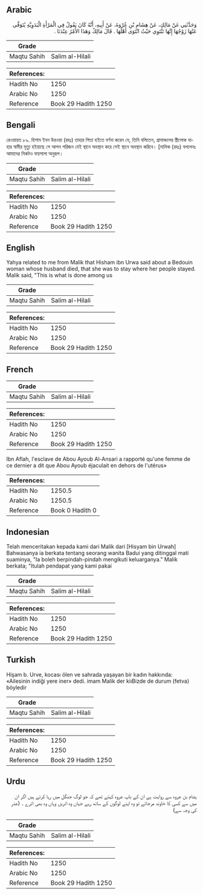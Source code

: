 ## Arabic


<div dir="rtl" lang="ar" style={{fontSize:'larger',backgroundColor:'#f8f9fa',padding:20}}>
وَحَدَّثَنِي عَنْ مَالِكٍ، عَنْ هِشَامِ بْنِ عُرْوَةَ، عَنْ أَبِيهِ، أَنَّهُ كَانَ يَقُولُ فِي الْمَرْأَةِ الْبَدَوِيَّةِ يُتَوَفَّى عَنْهَا زَوْجُهَا إِنَّهَا تَنْتَوِي حَيْثُ انْتَوَى أَهْلُهَا ‏.‏ قَالَ مَالِكٌ وَهَذَا الأَمْرُ عِنْدَنَا ‏.‏
</div>
<div style={{backgroundColor:'#f8f9fa',padding:20, marginBottom: 10}}><table> <thead> <tr> <th>Grade</th> <th></th> </tr> </thead> <tbody> <tr><td>Maqtu Sahih</td><td>Salim al-Hilali</td></tr></tbody></table><table> <thead> <tr> <th>References:</th> <th></th> </tr> </thead> <tbody><tr><td>Hadith No</td><td>1250</td></tr><tr><td>Arabic No</td><td>1250</td></tr><tr><td>Reference</td><td>Book 29 Hadith 1250</td></tr></tbody></table></div>

## Bengali


<div dir="ltr" lang="bn" style={{fontSize:'larger',backgroundColor:'#f8f9fa',padding:20}}>
রেওয়ায়ত ৮৯. হিশাম ইবন উরওয়া (রহঃ) তাহার পিতা হইতে বর্ণনা করেন যে, তিনি বলিতেন, গ্রামাঞ্চলের স্ত্রীলোক যাহার স্বামীর মৃত্যু হইয়াছে সে আপন পরিজন যেই স্থানে অবস্থান করে সেই স্থানে অবস্থান করিবে। [মালিক (রহঃ) বললেনঃ আমাদের নিকটও ফয়সালা অনুরূপ।
</div>
<div style={{backgroundColor:'#f8f9fa',padding:20, marginBottom: 10}}><table> <thead> <tr> <th>Grade</th> <th></th> </tr> </thead> <tbody> <tr><td>Maqtu Sahih</td><td>Salim al-Hilali</td></tr></tbody></table><table> <thead> <tr> <th>References:</th> <th></th> </tr> </thead> <tbody><tr><td>Hadith No</td><td>1250</td></tr><tr><td>Arabic No</td><td>1250</td></tr><tr><td>Reference</td><td>Book 29 Hadith 1250</td></tr></tbody></table></div>

## English


<div dir="ltr" lang="en" style={{fontSize:'larger',backgroundColor:'#f8f9fa',padding:20}}>
Yahya related to me from Malik that Hisham ibn Urwa said about a Bedouin woman whose husband died, that she was to stay where her people stayed. Malik said, "This is what is done among us
</div>
<div style={{backgroundColor:'#f8f9fa',padding:20, marginBottom: 10}}><table> <thead> <tr> <th>Grade</th> <th></th> </tr> </thead> <tbody> <tr><td>Maqtu Sahih</td><td>Salim al-Hilali</td></tr></tbody></table><table> <thead> <tr> <th>References:</th> <th></th> </tr> </thead> <tbody><tr><td>Hadith No</td><td>1250</td></tr><tr><td>Arabic No</td><td>1250</td></tr><tr><td>Reference</td><td>Book 29 Hadith 1250</td></tr></tbody></table></div>

## French


<div dir="ltr" lang="fr" style={{fontSize:'larger',backgroundColor:'#f8f9fa',padding:20}}>

</div>
<div style={{backgroundColor:'#f8f9fa',padding:20, marginBottom: 10}}><table> <thead> <tr> <th>Grade</th> <th></th> </tr> </thead> <tbody> <tr><td>Maqtu Sahih</td><td>Salim al-Hilali</td></tr></tbody></table><table> <thead> <tr> <th>References:</th> <th></th> </tr> </thead> <tbody><tr><td>Hadith No</td><td>1250</td></tr><tr><td>Arabic No</td><td>1250</td></tr><tr><td>Reference</td><td>Book 29 Hadith 1250</td></tr></tbody></table></div>


<div dir="ltr" lang="fr" style={{fontSize:'larger',backgroundColor:'#f8f9fa',padding:20}}>
Ibn Aflah, l'esclave de Abou Ayoub Al-Ansari a rapporté qu'une femme de ce dernier a dit que Abou Ayoub éjaculait en dehors de l'utérus»
</div>
<div style={{backgroundColor:'#f8f9fa',padding:20, marginBottom: 10}}><table> <thead> <tr> <th>References:</th> <th></th> </tr> </thead> <tbody><tr><td>Hadith No</td><td>1250.5</td></tr><tr><td>Arabic No</td><td>1250.5</td></tr><tr><td>Reference</td><td>Book 0 Hadith 0</td></tr></tbody></table></div>

## Indonesian


<div dir="ltr" lang="id" style={{fontSize:'larger',backgroundColor:'#f8f9fa',padding:20}}>
Telah menceritakan kepada kami dari Malik dari [Hisyam bin Urwah] Bahwasanya ia berkata tentang seorang wanita Badui yang ditinggal mati suaminya, "Ia boleh berpindah-pindah mengikuti keluarganya." Malik berkata; "Itulah pendapat yang kami pakai
</div>
<div style={{backgroundColor:'#f8f9fa',padding:20, marginBottom: 10}}><table> <thead> <tr> <th>Grade</th> <th></th> </tr> </thead> <tbody> <tr><td>Maqtu Sahih</td><td>Salim al-Hilali</td></tr></tbody></table><table> <thead> <tr> <th>References:</th> <th></th> </tr> </thead> <tbody><tr><td>Hadith No</td><td>1250</td></tr><tr><td>Arabic No</td><td>1250</td></tr><tr><td>Reference</td><td>Book 29 Hadith 1250</td></tr></tbody></table></div>

## Turkish


<div dir="ltr" lang="tr" style={{fontSize:'larger',backgroundColor:'#f8f9fa',padding:20}}>
Hişam b. Urve, kocası ölen ve sahrada yaşayan bir kadın hakkında: «Ailesinin indiği yere iner» dedi. imam Malik der kiıBizde de durum (fetva) böyledir
</div>
<div style={{backgroundColor:'#f8f9fa',padding:20, marginBottom: 10}}><table> <thead> <tr> <th>Grade</th> <th></th> </tr> </thead> <tbody> <tr><td>Maqtu Sahih</td><td>Salim al-Hilali</td></tr></tbody></table><table> <thead> <tr> <th>References:</th> <th></th> </tr> </thead> <tbody><tr><td>Hadith No</td><td>1250</td></tr><tr><td>Arabic No</td><td>1250</td></tr><tr><td>Reference</td><td>Book 29 Hadith 1250</td></tr></tbody></table></div>

## Urdu


<div dir="rtl" lang="ur" style={{fontSize:'larger',backgroundColor:'#f8f9fa',padding:20}}>
ہشام بن عروہ سے روایت ہے ان کے باپ عروہ کہتے تھے کہ جو لوگ جنگل میں رہا کرتے ہیں اگر ان میں سے کسی کا خاوند مرجائے تو وہ اپنے لوگوں کے ساتھ رہے جہاں وہ اتریں وہاں وہ بھی اترے ۔ (عذر کی وجہ سے)
</div>
<div style={{backgroundColor:'#f8f9fa',padding:20, marginBottom: 10}}><table> <thead> <tr> <th>Grade</th> <th></th> </tr> </thead> <tbody> <tr><td>Maqtu Sahih</td><td>Salim al-Hilali</td></tr></tbody></table><table> <thead> <tr> <th>References:</th> <th></th> </tr> </thead> <tbody><tr><td>Hadith No</td><td>1250</td></tr><tr><td>Arabic No</td><td>1250</td></tr><tr><td>Reference</td><td>Book 29 Hadith 1250</td></tr></tbody></table></div>